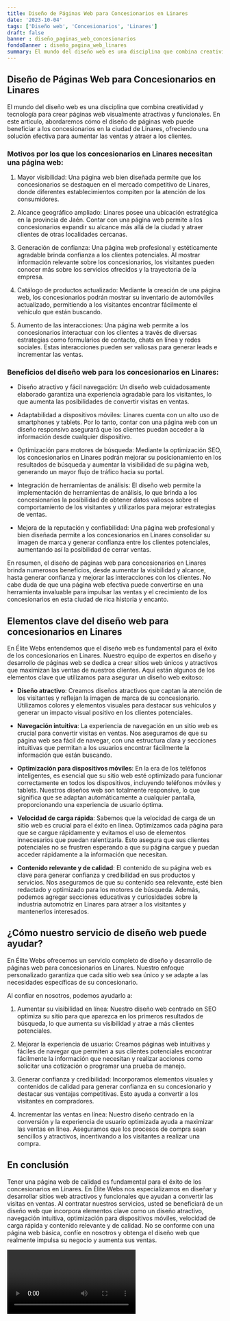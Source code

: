 ```yaml
---
title: Diseño de Páginas Web para Concesionarios en Linares
date: '2023-10-04'
tags: ['Diseño web', 'Concesionarios', 'Linares']
draft: false
banner : diseño_paginas_web_concesionarios
fondoBanner : diseño_pagina_web_linares
summary: El mundo del diseño web es una disciplina que combina creatividad y tecnología para crear páginas web visualmente atractivas y funcionales. En este artículo, abordaremos cómo el diseño de páginas web puede beneficiar a los concesionarios en la ciudad de Linares, ofreciendo una solución efectiva para aumentar las ventas y atraer a los clientes.
---
```


## Diseño de Páginas Web para Concesionarios en Linares

El mundo del diseño web es una disciplina que combina creatividad y tecnología para crear páginas web visualmente atractivas y funcionales. En este artículo, abordaremos cómo el diseño de páginas web puede beneficiar a los concesionarios en la ciudad de Linares, ofreciendo una solución efectiva para aumentar las ventas y atraer a los clientes.

### Motivos por los que los concesionarios en Linares necesitan una página web:

1. Mayor visibilidad: Una página web bien diseñada permite que los concesionarios se destaquen en el mercado competitivo de Linares, donde diferentes establecimientos compiten por la atención de los consumidores.

2. Alcance geográfico ampliado: Linares posee una ubicación estratégica en la provincia de Jaén. Contar con una página web permite a los concesionarios expandir su alcance más allá de la ciudad y atraer clientes de otras localidades cercanas.

3. Generación de confianza: Una página web profesional y estéticamente agradable brinda confianza a los clientes potenciales. Al mostrar información relevante sobre los concesionarios, los visitantes pueden conocer más sobre los servicios ofrecidos y la trayectoria de la empresa.

4. Catálogo de productos actualizado: Mediante la creación de una página web, los concesionarios podrán mostrar su inventario de automóviles actualizado, permitiendo a los visitantes encontrar fácilmente el vehículo que están buscando.

5. Aumento de las interacciones: Una página web permite a los concesionarios interactuar con los clientes a través de diversas estrategias como formularios de contacto, chats en línea y redes sociales. Estas interacciones pueden ser valiosas para generar leads e incrementar las ventas.

### Beneficios del diseño web para los concesionarios en Linares:

- Diseño atractivo y fácil navegación: Un diseño web cuidadosamente elaborado garantiza una experiencia agradable para los visitantes, lo que aumenta las posibilidades de convertir visitas en ventas.

- Adaptabilidad a dispositivos móviles: Linares cuenta con un alto uso de smartphones y tablets. Por lo tanto, contar con una página web con un diseño responsivo asegurará que los clientes puedan acceder a la información desde cualquier dispositivo.

- Optimización para motores de búsqueda: Mediante la optimización SEO, los concesionarios en Linares podrán mejorar su posicionamiento en los resultados de búsqueda y aumentar la visibilidad de su página web, generando un mayor flujo de tráfico hacia su portal.

- Integración de herramientas de análisis: El diseño web permite la implementación de herramientas de análisis, lo que brinda a los concesionarios la posibilidad de obtener datos valiosos sobre el comportamiento de los visitantes y utilizarlos para mejorar estrategias de ventas.

- Mejora de la reputación y confiabilidad: Una página web profesional y bien diseñada permite a los concesionarios en Linares consolidar su imagen de marca y generar confianza entre los clientes potenciales, aumentando así la posibilidad de cerrar ventas.

En resumen, el diseño de páginas web para concesionarios en Linares brinda numerosos beneficios, desde aumentar la visibilidad y alcance, hasta generar confianza y mejorar las interacciones con los clientes. No cabe duda de que una página web efectiva puede convertirse en una herramienta invaluable para impulsar las ventas y el crecimiento de los concesionarios en esta ciudad de rica historia y encanto.

<GifSeo />

<Cta />

## Elementos clave del diseño web para concesionarios en Linares

En Élite Webs entendemos que el diseño web es fundamental para el éxito de los concesionarios en Linares. Nuestro equipo de expertos en diseño y desarrollo de páginas web se dedica a crear sitios web únicos y atractivos que maximizan las ventas de nuestros clientes. Aquí están algunos de los elementos clave que utilizamos para asegurar un diseño web exitoso:

- **Diseño atractivo**: Creamos diseños atractivos que captan la atención de los visitantes y reflejan la imagen de marca de su concesionario. Utilizamos colores y elementos visuales para destacar sus vehículos y generar un impacto visual positivo en los clientes potenciales.

- **Navegación intuitiva**: La experiencia de navegación en un sitio web es crucial para convertir visitas en ventas. Nos aseguramos de que su página web sea fácil de navegar, con una estructura clara y secciones intuitivas que permitan a los usuarios encontrar fácilmente la información que están buscando.

- **Optimización para dispositivos móviles**: En la era de los teléfonos inteligentes, es esencial que su sitio web esté optimizado para funcionar correctamente en todos los dispositivos, incluyendo teléfonos móviles y tablets. Nuestros diseños web son totalmente responsive, lo que significa que se adaptan automáticamente a cualquier pantalla, proporcionando una experiencia de usuario óptima.

- **Velocidad de carga rápida**: Sabemos que la velocidad de carga de un sitio web es crucial para el éxito en línea. Optimizamos cada página para que se cargue rápidamente y evitamos el uso de elementos innecesarios que puedan ralentizarla. Esto asegura que sus clientes potenciales no se frustren esperando a que su página cargue y puedan acceder rápidamente a la información que necesitan.

- **Contenido relevante y de calidad**: El contenido de su página web es clave para generar confianza y credibilidad en sus productos y servicios. Nos aseguramos de que su contenido sea relevante, esté bien redactado y optimizado para los motores de búsqueda. Además, podemos agregar secciones educativas y curiosidades sobre la industria automotriz en Linares para atraer a los visitantes y mantenerlos interesados.

## ¿Cómo nuestro servicio de diseño web puede ayudar?

En Élite Webs ofrecemos un servicio completo de diseño y desarrollo de páginas web para concesionarios en Linares. Nuestro enfoque personalizado garantiza que cada sitio web sea único y se adapte a las necesidades específicas de su concesionario.

Al confiar en nosotros, podemos ayudarlo a:

1. Aumentar su visibilidad en línea: Nuestro diseño web centrado en SEO optimiza su sitio para que aparezca en los primeros resultados de búsqueda, lo que aumenta su visibilidad y atrae a más clientes potenciales.

2. Mejorar la experiencia de usuario: Creamos páginas web intuitivas y fáciles de navegar que permiten a sus clientes potenciales encontrar fácilmente la información que necesitan y realizar acciones como solicitar una cotización o programar una prueba de manejo.

3. Generar confianza y credibilidad: Incorporamos elementos visuales y contenidos de calidad para generar confianza en su concesionario y destacar sus ventajas competitivas. Esto ayuda a convertir a los visitantes en compradores.

4. Incrementar las ventas en línea: Nuestro diseño centrado en la conversión y la experiencia de usuario optimizada ayuda a maximizar las ventas en línea. Aseguramos que los procesos de compra sean sencillos y atractivos, incentivando a los visitantes a realizar una compra.

## En conclusión

Tener una página web de calidad es fundamental para el éxito de los concesionarios en Linares. En Élite Webs nos especializamos en diseñar y desarrollar sitios web atractivos y funcionales que ayudan a convertir las visitas en ventas. Al contratar nuestros servicios, usted se beneficiará de un diseño web que incorpora elementos clave como un diseño atractivo, navegación intuitiva, optimización para dispositivos móviles, velocidad de carga rápida y contenido relevante y de calidad. No se conforme con una página web básica, confíe en nosotros y obtenga el diseño web que realmente impulsa su negocio y aumenta sus ventas.

<Video />

<CtaBot job='Concesionarios' city='Linares'/>

<Gmaps query='Linares+españa+maps' />